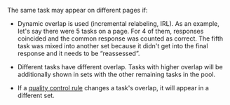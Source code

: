 <Cut title="The same task appeared on different pages">

The same task may appear on different pages if:

- Dynamic overlap is used (incremental relabeling, IRL). As an example, let's say there were 5 tasks on a page. For 4 of them, responses coincided and the common response was counted as correct. The fifth task was mixed into another set because it didn't get into the final response and it needs to be “reassessed”.

- Different tasks have different overlap. Tasks with higher overlap will be additionally shown in sets with the other remaining tasks in the pool.

- If a [quality control rule](https://toloka.ai/en/docs/glossary#quality-control-rule) changes a task's overlap, it will appear in a different set.

</Cut>